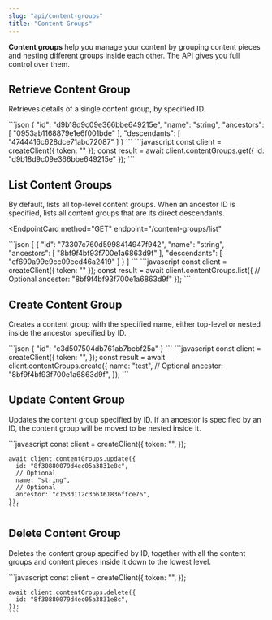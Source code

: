```yaml
---
slug: "api/content-groups"
title: "Content Groups"
---
```


**Content groups** help you manage your content by grouping content pieces and nesting different groups inside each other. The API gives you full control over them.

## Retrieve Content Group

Retrieves details of a single content group, by specified ID.

<EndpointCard method="GET" endpoint="/content-groups">
  <ResponseExample>
    ```json
    {
      "id": "d9b18d9c09e366bbe649215e",
      "name": "string",
      "ancestors": [
        "0953ab1168879e1e6f001bde"
      ],
      "descendants": [
        "4744416c628dce71abc72087"
      ]
    }
    ```
  </ResponseExample>
  
  <RequestExample label="JavaScript">
    ```javascript
    const client = createClient({
      token: "<API_TOKEN>"
    });
    const result = await client.contentGroups.get({
      id: "d9b18d9c09e366bbe649215e"
    });
    ```
  </RequestExample>
</EndpointCard>

## List Content Groups

By default, lists all top-level content groups. When an ancestor ID is specified, lists all content groups that are its direct descendants.

<EndpointCard
  method="GET"
  endpoint="/content-groups/list"
>
  <ResponseExample>
    ```json
    [
      {
        "id": "73307c760d5998414947f942",
        "name": "string",
        "ancestors": [
          "8bf9f4bf93f700e1a6863d9f"
        ],
        "descendants": [
          "ef690a99e9cc09eed46a2419"
        ]
      }
    ]
    ```
  </ResponseExample>
  
  <RequestExample label="JavaScript">
    ```javascript
    const client = createClient({
      token: "<API_TOKEN>"
    });
    const result = await client.contentGroups.list({
      // Optional
      ancestor: "8bf9f4bf93f700e1a6863d9f"
    });
    ```
  </RequestExample>
</EndpointCard>

## Create Content Group

Creates a content group with the specified name, either top-level or nested inside the ancestor specified by ID.

<EndpointCard method="POST" endpoint="/content-groups">
  <ResponseExample>
    ```json
    {
      "id": "c3d507504db761ab7bcbf25a"
    }
    ```
  </ResponseExample>
  
  <RequestExample label="JavaScript">
    ```javascript
    const client = createClient({
      token: "<API_TOKEN>",
    });
    const result = await client.contentGroups.create({
      name: "test",
      // Optional
      ancestor: "8bf9f4bf93f700e1a6863d9f",
    });
    ```
  </RequestExample>
</EndpointCard>

## Update Content Group

Updates the content group specified by ID. If an ancestor is specified by an ID, the content group will be moved to be nested inside it.

<EndpointCard method="PUT" endpoint="/content-groups">
  <RequestExample label="JavaScript">
    ```javascript
    const client = createClient({
      token: "<API_TOKEN>",
    });
    
    await client.contentGroups.update({
      id: "8f30880079d4ec05a3831e8c",
      // Optional
      name: "string",
      // Optional
      ancestor: "c153d112c3b6361836ffce76",
    });
    ```
  </RequestExample>
</EndpointCard>

## Delete Content Group

Deletes the content group specified by ID, together with all the content groups and content pieces inside it down to the lowest level.

<EndpointCard method="DELETE" endpoint="/content-groups">
  <RequestExample label="JavaScript">
    ```javascript
    const client = createClient({
      token: "<API_TOKEN>",
    });
    
    await client.contentGroups.delete({
      id: "8f30880079d4ec05a3831e8c",
    });
    ```
  </RequestExample>
</EndpointCard>